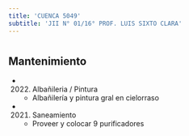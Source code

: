 ```yaml
---
title: 'CUENCA 5049'
subtitle: 'JII N° 01/16° PROF. LUIS SIXTO CLARA'
---
```


#


## Mantenimiento

*  (2022) Albañileria / Pintura 
    + Albañilería y pintura gral en cielorraso

*  (2021) Saneamiento 
    + Proveer y colocar 9 purificadores



